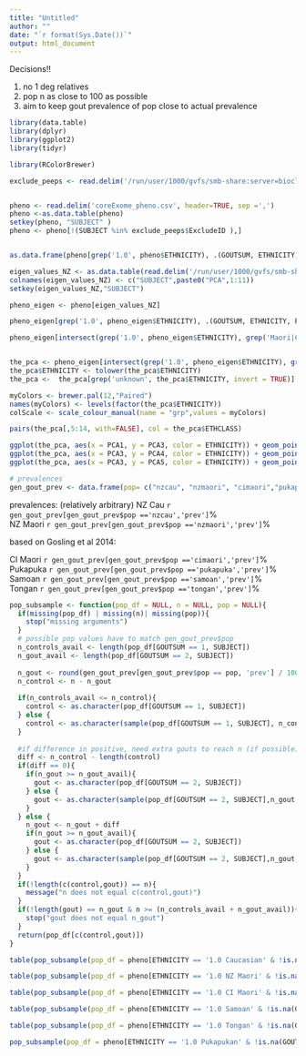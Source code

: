 ```yaml
---
title: "Untitled"
author: ""
date: "`r format(Sys.Date())`"
output: html_document
--- 
```


Decisions!!

1. no 1 deg relatives
2. pop n as close to 100 as possible
3. aim to keep gout prevalence of pop close to actual prevalence


```r
library(data.table)
library(dplyr)
library(ggplot2)
library(tidyr)

library(RColorBrewer)

exclude_peeps <- read.delim('/run/user/1000/gvfs/smb-share:server=biocldap,share=scratch/merrimanlab/murray/working_dir/coreExome/NZ_SamplesBatch1/QC_PLINKoutputs/NZ_SamplesBatch1_ExcludeReason.txt',header=TRUE)


pheno <- read.delim('coreExome_pheno.csv', header=TRUE, sep =',')
pheno <-as.data.table(pheno)
setkey(pheno, "SUBJECT" )
pheno <- pheno[!(SUBJECT %in% exclude_peeps$ExcludeID ),]


as.data.frame(pheno[grep('1.0', pheno$ETHNICITY), .(GOUTSUM, ETHNICITY)]  %>% group_by(ETHNICITY, GOUTSUM)  %>% filter(GOUTSUM < 3) %>% tally())
```


```r
eigen_values_NZ <- as.data.table(read.delim('/run/user/1000/gvfs/smb-share:server=biocldap,share=scratch/merrimanlab/murray/working_dir/coreExome/NZ_SamplesBatch1/QC_PLINKoutputs/NZ_SamplesBatch1_strand_AIMs_eigen.pca.evec.tab', header=FALSE, sep = '\t'))
colnames(eigen_values_NZ) <- c("SUBJECT",paste0("PCA",1:11))
setkey(eigen_values_NZ,"SUBJECT")

pheno_eigen <- pheno[eigen_values_NZ]

pheno_eigen[grep('1.0', pheno_eigen$ETHNICITY), .(GOUTSUM, ETHNICITY, PCA1,PCA2,PCA3)]  %>% group_by(ETHNICITY)  %>% filter(GOUTSUM < 3) %>% ggplot(., aes(x = PCA1, y = PCA3, colour = ETHNICITY)) + geom_point()

pheno_eigen[intersect(grep('1.0', pheno_eigen$ETHNICITY), grep('Maori|Caucasian|Samoan|Tongan|Puka|Tuval|chinese|indian|toke|taiwan', ignore.case = TRUE, pheno_eigen$ETHNICITY)), .(GOUTSUM, ETHNICITY,ETHCLASS, PCA1,PCA2,PCA3,PCA4,PCA5,PCA6,PCA7,PCA8,PCA9,PCA10)]  %>% group_by(ETHNICITY)  %>% filter(GOUTSUM < 3) %>% ggplot(., aes(x = PCA2, y = PCA3, colour = ETHNICITY, shape = ETHCLASS)) + geom_point() + scale_shape_identity()


the_pca <- pheno_eigen[intersect(grep('1.0', pheno_eigen$ETHNICITY), grep('Maori|Caucasian|Samoan|Tongan|Puka|Tuval|chinese|indian|toke|taiwan', ignore.case = TRUE, pheno_eigen$ETHNICITY)), .(SUBJECT,GOUTSUM, ETHNICITY,ETHCLASS, PCA1,PCA2,PCA3,PCA4,PCA5,PCA6,PCA7,PCA8,PCA9,PCA10)] 
the_pca$ETHNICITY <- tolower(the_pca$ETHNICITY)
the_pca <-  the_pca[grep('unknown', the_pca$ETHNICITY, invert = TRUE)]

myColors <- brewer.pal(12,"Paired")
names(myColors) <- levels(factor(the_pca$ETHNICITY))
colScale <- scale_colour_manual(name = "grp",values = myColors)

pairs(the_pca[,5:14, with=FALSE], col = the_pca$ETHCLASS)

ggplot(the_pca, aes(x = PCA1, y = PCA3, color = ETHNICITY)) + geom_point() + theme_bw() +colScale
ggplot(the_pca, aes(x = PCA3, y = PCA4, color = ETHNICITY)) + geom_point() + theme_bw() +colScale
ggplot(the_pca, aes(x = PCA3, y = PCA5, color = ETHNICITY)) + geom_point() + theme_bw() +colScale


```



```r
# prevalences
gen_gout_prev <- data.frame(pop= c("nzcau", "nzmaori", "cimaori","pukapuka","samoan","tongan"), prev = c(4, 7, 1.2, 2.6, 3, 1.5))

```

prevalences: (relatively arbitrary)
NZ Cau ```r gen_gout_prev[gen_gout_prev$pop =='nzcau','prev']```%  
NZ Maori ```r gen_gout_prev[gen_gout_prev$pop =='nzmaori','prev']```%  

based on Gosling et al 2014:  

CI Maori ```r gen_gout_prev[gen_gout_prev$pop =='cimaori','prev']```%  
Pukapuka ```r gen_gout_prev[gen_gout_prev$pop =='pukapuka','prev']```%  
Samoan ```r gen_gout_prev[gen_gout_prev$pop =='samoan','prev']```%  
Tongan ```r gen_gout_prev[gen_gout_prev$pop =='tongan','prev']```%  

```r
pop_subsample <- function(pop_df = NULL, n = NULL, pop = NULL){
  if(missing(pop_df) | missing(n)| missing(pop)){
    stop("missing arguments")
  }
  # possible pop values have to match gen_gout_prev$pop 
  n_controls_avail <- length(pop_df[GOUTSUM == 1, SUBJECT])
  n_gout_avail <- length(pop_df[GOUTSUM == 2, SUBJECT])
  
  n_gout <- round(gen_gout_prev[gen_gout_prev$pop == pop, 'prev'] / 100 * n, digits = 0)
  n_control <- n - n_gout
  
  if(n_controls_avail <= n_control){
    control <- as.character(pop_df[GOUTSUM == 1, SUBJECT])
  } else {
    control <- as.character(sample(pop_df[GOUTSUM == 1, SUBJECT], n_control, replace = FALSE))
  }
  
  #if difference in positive, need extra gouts to reach n (if possible)
  diff <- n_control - length(control)
  if(diff == 0){
    if(n_gout >= n_gout_avail){
      gout <- as.character(pop_df[GOUTSUM == 2, SUBJECT])
    } else {
      gout <- as.character(sample(pop_df[GOUTSUM == 2, SUBJECT],n_gout, replace = FALSE))
    }
  } else {
    n_gout <- n_gout + diff
    if(n_gout >= n_gout_avail){
      gout <- as.character(pop_df[GOUTSUM == 2, SUBJECT])
    } else {
      gout <- as.character(sample(pop_df[GOUTSUM == 2, SUBJECT],n_gout, replace = FALSE))
    }
  }
  if(!length(c(control,gout)) == n){
    message("n does not equal c(control,gout)")
  }
  if(!length(gout) == n_gout & n >= (n_controls_avail + n_gout_avail)){
    stop("gout does not equal n_gout")
  }
  return(pop_df[c(control,gout)])
}


```


```r
table(pop_subsample(pop_df = pheno[ETHNICITY == '1.0 Caucasian' & !is.na(GOUTSUM),.(SUBJECT,GOUTSUM, ETHNICITY)],n = 100, pop = "nzcau")$GOUTSUM)
```

```r
table(pop_subsample(pop_df = pheno[ETHNICITY == '1.0 NZ Maori' & !is.na(GOUTSUM),.(SUBJECT,GOUTSUM, ETHNICITY)],n = 100, pop = "nzmaori")$GOUTSUM)
```

```r
table(pop_subsample(pop_df = pheno[ETHNICITY == '1.0 CI Maori' & !is.na(GOUTSUM),.(SUBJECT,GOUTSUM, ETHNICITY)],n = 100, pop = "cimaori")$GOUTSUM)
```

```r
table(pop_subsample(pop_df = pheno[ETHNICITY == '1.0 Samoan' & !is.na(GOUTSUM),.(SUBJECT,GOUTSUM, ETHNICITY)],n = 100, pop = "samoan")$GOUTSUM)
```

```r
table(pop_subsample(pop_df = pheno[ETHNICITY == '1.0 Tongan' & !is.na(GOUTSUM),.(SUBJECT,GOUTSUM, ETHNICITY)],n = 100, pop = "tongan")$GOUTSUM)
```

```r
pop_subsample(pop_df = pheno[ETHNICITY == '1.0 Pukapukan' & !is.na(GOUTSUM),.(SUBJECT,GOUTSUM, ETHNICITY)],n = 100, pop = "pukapuka")
```